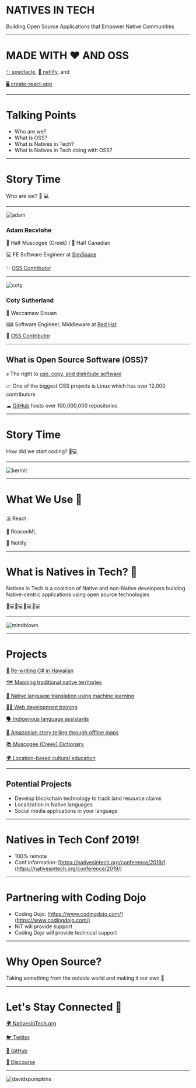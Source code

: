 
# NATIVES IN TECH

Building Open Source Applications that Empower Native Communities

---



# MADE WITH ❤️ AND OSS

[✨ spectacle](https://formidable.com/open-source/spectacle/), [🛫 netlify](https://firebase.google.com/), and

[🖥 create-react-app](https://facebook.github.io/create-react-app/)

---

# Talking Points

- Who are we?
- What is OSS?
- What is Natives in Tech?
- What is Natives in Tech doing with OSS?

---


# Story Time

Who are we? 👨 💻

---

![adam](https://avatars2.githubusercontent.com/u/9747933?s=460&v=4)

### Adam Recvlohe

🐻 Half Muscogee (Creek) / 🍁 Half Canadian

💻 FE Software Engineer at [SimSpace](https://www.simspace.com/)

✨ [OSS Contributor](https://github.com/arecvlohe)

---

![coty](https://avatars3.githubusercontent.com/u/2897567?s=460&v=4)

### Coty Sutherland

🌠 Waccamaw Siouan

⌨ Software Engineer, Middleware at [Red Hat](https://www.redhat.com/)

🎉 [OSS Contributor](https://github.com/csutherl)

---

## What is Open Source Software (OSS)?

✊ The right to [use, copy, and distribute software](https://opensource.org/faq#osd)

📈 One of the biggest OSS projects is Linux which has over 12,000 contributors

☁ [GitHub](https://github.com/) hosts over 100,000,000 repositories

---

# Story Time

How did we start coding? 👨💻

---

![kermit](https://media.giphy.com/media/XIqCQx02E1U9W/giphy.gif)

---

# What We Use 🧰

⛱ React

🧩 ReasonML

🛫 Netlify

---

# What is Natives in Tech? 🤔

Natives in Tech is a coalition of Native and non-Native developers building Native-centric applications using open source technologies

👩💻👨💻👩💻👨💻

---

![mindblown](https://media.giphy.com/media/xT0xeJpnrWC4XWblEk/giphy.gif)

---

# Projects

[🍍 Re-writing C# in Hawaiian](http://obxlabs.net/olelo-programming/)

[🗺 Mapping traditional native territories](https://native-land.ca/)

[🤖 Native language translation using machine learning](http://turing.iimas.unam.mx/wix/)

[👩🏫 Web development training](https://www.lavieencode.net/)

[🗣 Indigenous language assistants](https://koreromaori.com/)

[🌴 Amazonian story telling through offline maps](https://www.amazonteam.org/terrastories/)

[📚 Muscogee (Creek) Dictionary](https://creekdictionary.com)

[🌍 Location-based cultural education](https://arataki.app/)

---

## Potential Projects

- Develop blockchain technology to track land resource claims
- Localization in Native languages
- Social media applications in your language

---

# Natives in Tech Conf 2019!

- 100% remote
- Conf information: [https://nativesintech.org/conference/2019/](https://nativesintech.org/conference/2019/)

---

# Partnering with Coding Dojo

- Coding Dojo: [https://www.codingdojo.com/](https://www.codingdojo.com/)
- NiT will provide support
- Coding Dojo will provide technical support

---

# Why Open Source?

Taking something from the outside world and making it our own 🙌

---

# Let's Stay Connected 🤝

[🌍 NativesInTech.org](https://nativesintech.org/)

[🐦 Twitter](https://twitter.com/nativesintech)

[🐙 GitHub](https://github.com/nativesintech)

[💬 Discourse](https://forum.nativesintech.org/)

---

![davidspumpkins](https://media.giphy.com/media/3oriO5EMLxl1f7funu/giphy.gif)
